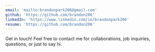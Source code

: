 ```yaml
---
email: 'mailto:brandonpark206@gmail.com'
github: 'https://github.com/brandon206'
linkedIn: 'https://www.linkedin.com/in/brandonpark206'
resume: 'https://github.com/brandon206'
---
```


Get in touch! Feel free to contact me for collaborations, job inquiries, questions, or just to say hi.